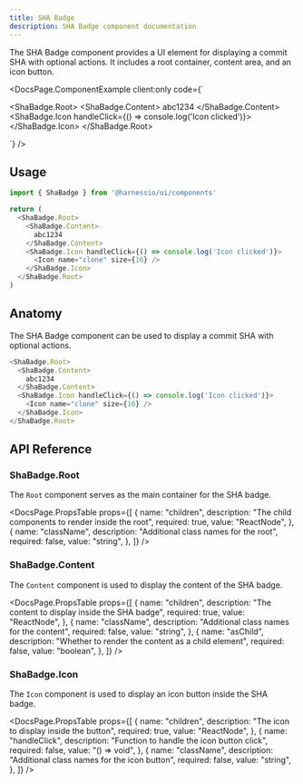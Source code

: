 ```yaml
---
title: SHA Badge
description: SHA Badge component documentation
---
```


The SHA Badge component provides a UI element for displaying a commit SHA with optional actions. It includes a root container, content area, and an icon button.


<DocsPage.ComponentExample
  client:only
  code={`<div className="inline-flex"> 
    <ShaBadge.Root>
      <ShaBadge.Content>
        abc1234
      </ShaBadge.Content>
      <ShaBadge.Icon handleClick={() => console.log('Icon clicked')}>
        <Icon name="clone" size={16} />
      </ShaBadge.Icon>
    </ShaBadge.Root>
  </div>
  `}
/>

## Usage

```typescript jsx
import { ShaBadge } from '@harnessio/ui/components'

return (
  <ShaBadge.Root>
    <ShaBadge.Content>
      abc1234
    </ShaBadge.Content>
    <ShaBadge.Icon handleClick={() => console.log('Icon clicked')}>
      <Icon name="clone" size={16} />
    </ShaBadge.Icon>
  </ShaBadge.Root>
)
```

## Anatomy

The SHA Badge component can be used to display a commit SHA with optional actions.

```typescript jsx
<ShaBadge.Root>
  <ShaBadge.Content>
    abc1234
  </ShaBadge.Content>
  <ShaBadge.Icon handleClick={() => console.log('Icon clicked')}>
    <Icon name="clone" size={16} />
  </ShaBadge.Icon>
</ShaBadge.Root>
```

## API Reference

### ShaBadge.Root

The `Root` component serves as the main container for the SHA badge.

<DocsPage.PropsTable
  props={[
    {
      name: "children",
      description: "The child components to render inside the root",
      required: true,
      value: "ReactNode",
    },
    {
      name: "className",
      description: "Additional class names for the root",
      required: false,
      value: "string",
    },
  ]}
/>

### ShaBadge.Content

The `Content` component is used to display the content of the SHA badge.

<DocsPage.PropsTable
  props={[
    {
      name: "children",
      description: "The content to display inside the SHA badge",
      required: true,
      value: "ReactNode",
    },
    {
      name: "className",
      description: "Additional class names for the content",
      required: false,
      value: "string",
    },
    {
      name: "asChild",
      description: "Whether to render the content as a child element",
      required: false,
      value: "boolean",
    },
  ]}
/>

### ShaBadge.Icon

The `Icon` component is used to display an icon button inside the SHA badge.

<DocsPage.PropsTable
  props={[
    {
      name: "children",
      description: "The icon to display inside the button",
      required: true,
      value: "ReactNode",
    },
    {
      name: "handleClick",
      description: "Function to handle the icon button click",
      required: false,
      value: "() => void",
    },
    {
      name: "className",
      description: "Additional class names for the icon button",
      required: false,
      value: "string",
    },
  ]}
/>

